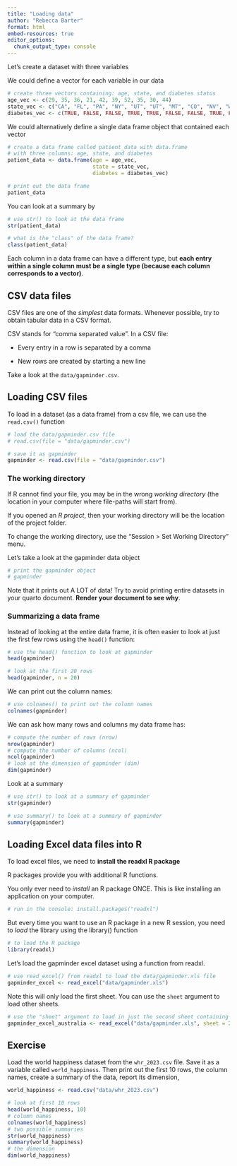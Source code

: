 ```yaml
---
title: "Loading data"
author: "Rebecca Barter"
format: html
embed-resources: true
editor_options: 
  chunk_output_type: console
---
```



Let's create a dataset with three variables

We could define a vector for each variable in our data

```r
# create three vectors containing: age, state, and diabetes status
age_vec <- c(29, 35, 36, 21, 42, 39, 52, 35, 30, 44)
state_vec <- c("CA", "FL", "PA", "NY", "UT", "UT", "MT", "CO", "NV", "WY")
diabetes_vec <- c(TRUE, FALSE, FALSE, TRUE, TRUE, FALSE, FALSE, TRUE, FALSE, FALSE)
```


We could alternatively define a single data frame object that contained each vector


```r
# create a data frame called patient_data with data.frame
# with three columns: age, state, and diabetes
patient_data <- data.frame(age = age_vec,
                           state = state_vec,
                           diabetes = diabetes_vec)
```

```r
# print out the data frame
patient_data
```


You can look at a summary by 

```r
# use str() to look at the data frame
str(patient_data)
```

```r
# what is the "class" of the data frame?
class(patient_data)
```

Each column in a data frame can have a different type, but **each entry within a single column must be a single type (because each column corresponds to a vector)**.








## CSV data files

CSV files are one of the *simplest* data formats. Whenever possible, try to obtain tabular data in a CSV format.


CSV stands for "comma separated value". In a CSV file:

- Every entry in a row is separated by a comma

- New rows are created by starting a new line

Take a look at the `data/gapminder.csv`.



## Loading CSV files

To load in a dataset (as a data frame) from a csv file, we can use the `read.csv()` function

```r
# load the data/gapminder.csv file
# read.csv(file = "data/gapminder.csv")
```

```r
# save it as gapminder
gapminder <- read.csv(file = "data/gapminder.csv")
```



### The working directory

If R cannot find your file, you may be in the wrong *working directory* (the location in your computer where file-paths will start from). 

If you opened an *R project*, then your working directory will be the location of the project folder.
 
To change the working directory, use the "Session > Set Working Directory" menu.



Let's take a look at the gapminder data object

```r
# print the gapminder object
# gapminder
```

Note that it prints out A LOT of data! Try to avoid printing entire datasets in your quarto document. **Render your document to see why**.


### Summarizing a data frame

Instead of looking at the entire data frame, it is often easier to look at just the first few rows using the `head()` function:

```r
# use the head() function to look at gapminder
head(gapminder)
```

```r
# look at the first 20 rows
head(gapminder, n = 20)
```


We can print out the column names:

```r
# use colnames() to print out the column names
colnames(gapminder)
```


We can ask how many rows and columns my data frame has:

```r
# compute the number of rows (nrow)
nrow(gapminder)
# compute the number of columns (ncol)
ncol(gapminder)
# look at the dimension of gapminder (dim)
dim(gapminder)
```

Look at a summary

```r
# use str() to look at a summary of gapminder
str(gapminder)
```

```r
# use summary() to look at a summary of gapminder
summary(gapminder)
```








## Loading Excel data files into R

To load excel files, we need to **install the readxl R package**

R packages provide you with additional R functions.

You only ever need to *install* an R package ONCE. This is like installing an application on your computer.

```r
# run in the console: install.packages("readxl")
```

But every time you want to use an R package in a new R session, you need to *load* the library using the library() function

```r
# to load the R package
library(readxl)
```






Let's load the gapminder excel dataset using a function from readxl. 

```r
# use read_excel() from readxl to load the data/gapminder.xls file
gapminder_excel <- read_excel("data/gapminder.xls")
```

Note this will only load the first sheet. You can use the `sheet` argument to load other sheets.

```r
# use the "sheet" argument to load in just the second sheet containing Australia's data
gapminder_excel_australia <- read_excel("data/gapminder.xls", sheet = 2)
```




## Exercise

Load the world happiness dataset from the `whr_2023.csv` file. Save it as a variable called `world_happiness`. Then print out the first 10 rows, the column names, create a summary of the data, report its dimension, 

```r
world_happiness <- read.csv("data/whr_2023.csv")
```

```r
# look at first 10 rows
head(world_happiness, 10)
# column names
colnames(world_happiness)
# two possible summaries
str(world_happiness)
summary(world_happiness)
# the dimension
dim(world_happiness)
```




